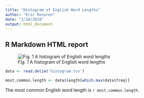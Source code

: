 ```yaml
---
title: "Histogram of English Word Lengths"
author: "Eric Roseren"
date: "2/18/2019"
output: html_document
---
```


## R Markdown HTML report 

![*Fig. 1* A histogram of English word lengths](histogram.png)

```r
data <- read.delim('histogram.tsv')
```



```r
most.common.length <- data$length[which.max(data$freq)]
```

The most common English word length is `r most.common.length`.



